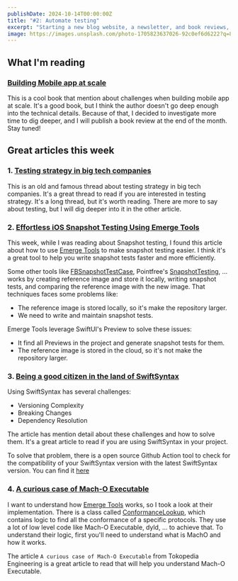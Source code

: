 ```yaml
---
publishDate: 2024-10-14T00:00:00Z
title: "#2: Automate testing"
excerpt: "Starting a new blog website, a newsletter, and book reviews, ... a lot of things I want to do. Because of that, this week I'm focusing on building the inner system so that I can manage work and time more efficient. Hope this newsletter get better overtime 🥳"
image: https://images.unsplash.com/photo-1705823637026-92c0ef6d6222?q=80&w=3548&auto=format&fit=crop&ixlib=rb-4.0.3&ixid=M3wxMjA3fDB8MHxwaG90by1wYWdlfHx8fGVufDB8fHx8fA%3D%3D
---
```



## What I'm reading

### [Building Mobile app at scale](https://www.mobileatscale.com/)

This is a cool book that mention about challenges when building mobile app at scale. 
It's a good book, but I think the author doesn't go deep enough into the technical details. Because of that, I decided to investigate more time to dig deeper, and I will publish a book review at the end of the month. Stay tuned!

<SubscriptionCard/>

## Great articles this week

### 1. [Testing strategy in big tech companies](https://github.com/MobileNativeFoundation/discussions/discussions/6)

This is an old and famous thread about testing strategy in big tech companies. It's a great thread to read if you are interested in testing strategy. It's a long thread, but it's worth reading.
There are more to say about testing, but I will dig deeper into it in the other article.

### 2. [Effortless iOS Snapshot Testing Using Emerge Tools](https://joinhandshake.com/blog/our-team/effortless-ios-snapshot-testing-using-emerge-tools/)

This week, while I was reading about Snapshot testing, I found this article about how to use [Emerge Tools](https://github.com/EmergeTools/SnapshotPreviews) to make snapshot testing easier. I think it's a great tool to help you write snapshot tests faster and more efficiently.

Some other tools like [FBSnapshotTestCase](https://github.com/uber/ios-snapshot-test-case), Pointfree's [SnapshotTesting](https://github.com/pointfreeco/swift-snapshot-testing), ... works by creating reference image and store it locally, writing snapshot tests, and comparing the reference image with the new image. 
That techniques faces some problems like:

- The reference image is stored locally, so it's make the repository larger.
- We need to write and maintain snapshot tests.

Emerge Tools leverage SwiftUI's Preview to solve these issues:

- It find all Previews in the project and generate snapshot tests for them.
- The reference image is stored in the cloud, so it's not make the repository larger.

### 3. [Being a good citizen in the land of SwiftSyntax](https://www.pointfree.co/blog/posts/116-being-a-good-citizen-in-the-land-of-swiftsyntax)

Using SwiftSyntax has several challenges: 

- Versioning Complexity
- Breaking Changes
- Dependency Resolution

The article has mention detail about these challenges and how to solve them. It's a great article to read if you are using SwiftSyntax in your project.

To solve that problem, there is a open source Github Action tool to check for the compatibility of your SwiftSyntax version with the latest SwiftSyntax version. You can find it [here](https://github.com/Matejkob/swift-macro-compatibility-check)

### 4. [A curious case of Mach-O Executable](https://medium.com/tokopedia-engineering/a-curious-case-of-mach-o-executable-26d5ecadd995)

I want to understand how [Emerge Tools](https://github.com/EmergeTools/SnapshotPreviews) works, so I took a look at their implementation. There is a class called [ConformanceLookup](https://github.com/EmergeTools/SnapshotPreviews/blob/main/Sources/SnapshotPreviewsCore/ConformanceLookup.swift), which contains logic to find all the conformance of a specific protocols.
They use a lot of low level code like Mach-O Executable, dyld, ... to achieve that.
To understand their logic, first you'll need to understand what is MachO and how it works.

The article `A curious case of Mach-O Executable` from Tokopedia Engineering is a great article to read that will help you understand Mach-O Executable.